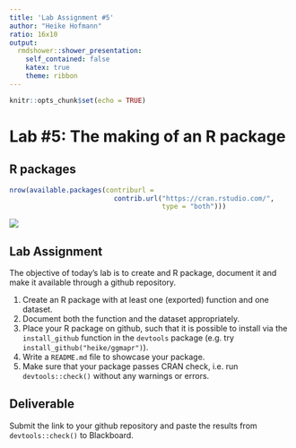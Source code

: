 ```yaml
---
title: 'Lab Assignment #5'
author: "Heike Hofmann"
ratio: 16x10
output:
  rmdshower::shower_presentation:
    self_contained: false
    katex: true
    theme: ribbon
---
```


```r
knitr::opts_chunk$set(echo = TRUE)
```

# Lab #5: The making of an R package

## R packages

```r
nrow(available.packages(contriburl = 
                          contrib.url("https://cran.rstudio.com/", 
                                      type = "both")))
```

![](http://bxhorn.com/wp-content/uploads/2014/07/Wordcloud1.png)


## Lab Assignment

The objective of today's lab is to create and R package, document it and make it available through a github repository.

1. Create an R package with at least one (exported) function and one dataset. 
2. Document both the function and the dataset appropriately. 
3. Place your R package on github, such that it is possible to install via the `install_github` function in the `devtools` package (e.g. try `install_github("heike/ggmapr")`).
4. Write a `README.md` file to showcase your package.
5. Make sure that your package passes CRAN check, i.e. run `devtools::check()` without any warnings or errors.

## Deliverable 

Submit the link to your github repository and paste the results from `devtools::check()` to Blackboard. 


